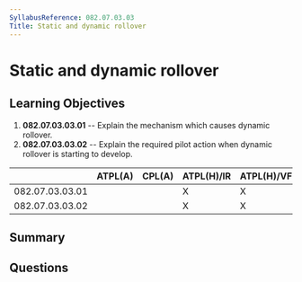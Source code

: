 ```yaml
---
SyllabusReference: 082.07.03.03
Title: Static and dynamic rollover
---
```


# Static and dynamic rollover

## Learning Objectives

1. **082.07.03.03.01** -- Explain the mechanism which causes dynamic rollover.
2. **082.07.03.03.02** -- Explain the required pilot action when dynamic
   rollover is starting to develop.

|                 | ATPL(A) | CPL(A) | ATPL(H)/IR | ATPL(H)/VFR | CPL(H) | IR  | CBIR(A) |
| --------------- | ------- | ------ | ---------- | ----------- | ------ | --- | ------- |
| 082.07.03.03.01 |         |        | X          | X           | X      |     |         |
| 082.07.03.03.02 |         |        | X          | X           | X      |     |         |

## Summary

## Questions
